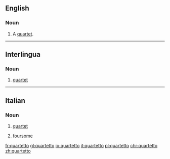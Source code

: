 ==English==

===Noun===
{{en-noun|s|quartetti}}

# {{lb|en|archaic}} A [[quartet]].

----

==Interlingua==

===Noun===
{{ia-noun}}

# [[quartet]]

----

==Italian==

===Noun===
{{it-noun|m}}

# {{label|it|music}} [[quartet]]
# [[foursome]]

[[fr:quartetto]]
[[gl:quartetto]]
[[io:quartetto]]
[[it:quartetto]]
[[pl:quartetto]]
[[chr:quartetto]]
[[zh:quartetto]]
